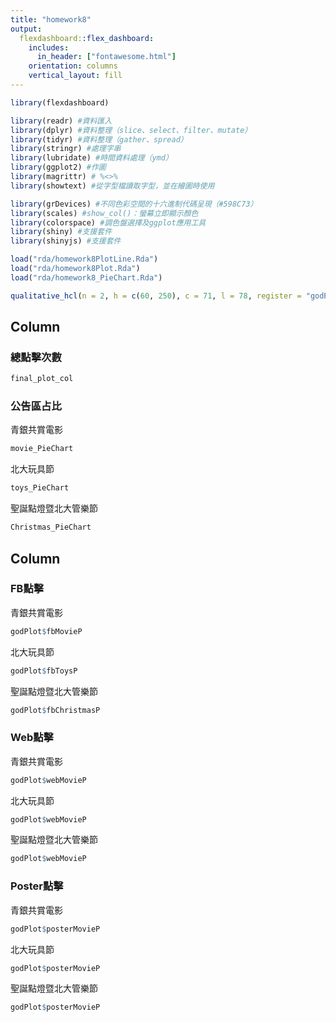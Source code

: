 ```yaml
---
title: "homework8"
output: 
  flexdashboard::flex_dashboard:
    includes:
      in_header: ["fontawesome.html"]
    orientation: columns
    vertical_layout: fill
---
```


```r

library(flexdashboard)

library(readr) #資料匯入
library(dplyr) #資料整理（slice、select、filter、mutate）
library(tidyr) #資料整理（gather、spread）
library(stringr) #處理字串
library(lubridate) #時間資料處理（ymd）
library(ggplot2) #作圖
library(magrittr) # %<>%
library(showtext) #從字型檔讀取字型，並在繪圖時使用

library(grDevices) #不同色彩空間的十六進制代碼呈現（#598C73）
library(scales) #show_col()：螢幕立即顯示顏色
library(colorspace) #調色盤選擇及ggplot應用工具
library(shiny) #支援套件
library(shinyjs) #支援套件

load("rda/homework8PlotLine.Rda")
load("rda/homework8Plot.Rda")
load("rda/homework8_PieChart.Rda")

qualitative_hcl(n = 2, h = c(60, 250), c = 71, l = 78, register = "godPalette_2Qua")

```



Column {.tabset data-width=500}
-----------------------------------------------------------------------

### 總點擊次數

```r

final_plot_col

```

### 公告區占比

<div>
  <div>青銀共賞電影</div>
```r

movie_PieChart

```
</div>

<div>
  <div>北大玩具節</div>
```r

toys_PieChart

```
</div>

<div>
  <div>聖誕點燈暨北大管樂節</div>
```r

Christmas_PieChart

```
</div>



Column {.tabset data-width=500}
-----------------------------------------------------------------------
   
### <i class="fab fa-facebook-square"></i> FB點擊

<div>
  <div>青銀共賞電影</div>
```r

godPlot$fbMovieP

```
</div>

<div>
  <div>北大玩具節</div>
```r

godPlot$fbToysP

```
</div>

<div>
  <div>聖誕點燈暨北大管樂節</div>
```r

godPlot$fbChristmasP

```
</div>

### <i class="fab fa-chrome"></i> Web點擊
    
<div>
  <div>青銀共賞電影</div>
```r

godPlot$webMovieP

```
</div>

<div>
  <div>北大玩具節</div>
```r

godPlot$webMovieP

```
</div>

<div>
  <div>聖誕點燈暨北大管樂節</div>
```r

godPlot$webMovieP

```
</div>

### <i class="fas fa-qrcode"></i> Poster點擊
    
<div>
  <div>青銀共賞電影</div>
```r

godPlot$posterMovieP

```
</div>

<div>
  <div>北大玩具節</div>
```r

godPlot$posterMovieP

```
</div>

<div>
  <div>聖誕點燈暨北大管樂節</div>
```r

godPlot$posterMovieP

```
</div>




